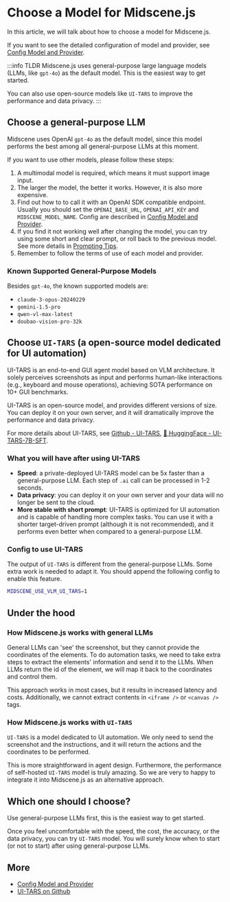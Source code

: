 # Choose a Model for Midscene.js

In this article, we will talk about how to choose a model for Midscene.js.

If you want to see the detailed configuration of model and provider, see [Config Model and Provider](./model-provider).

:::info TLDR
Midscene.js uses general-purpose large language models (LLMs, like `gpt-4o`) as the default model. This is the easiest way to get started.

You can also use open-source models like `UI-TARS` to improve the performance and data privacy.
:::

## Choose a general-purpose LLM

Midscene uses OpenAI `gpt-4o` as the default model, since this model performs the best among all general-purpose LLMs at this moment.

If you want to use other models, please follow these steps:

1. A multimodal model is required, which means it must support image input.
1. The larger the model, the better it works. However, it is also more expensive.
1. Find out how to to call it with an OpenAI SDK compatible endpoint. Usually you should set the `OPENAI_BASE_URL`, `OPENAI_API_KEY` and `MIDSCENE_MODEL_NAME`. Config are described in [Config Model and Provider](./model-provider).
1. If you find it not working well after changing the model, you can try using some short and clear prompt, or roll back to the previous model. See more details in [Prompting Tips](./prompting-tips).
1. Remember to follow the terms of use of each model and provider.

### Known Supported General-Purpose Models

Besides `gpt-4o`, the known supported models are:

- `claude-3-opus-20240229`
- `gemini-1.5-pro`
- `qwen-vl-max-latest`
- `doubao-vision-pro-32k`

## Choose `UI-TARS` (a open-source model dedicated for UI automation)

UI-TARS is an end-to-end GUI agent model based on VLM architecture. It solely perceives screenshots as input and performs human-like interactions (e.g., keyboard and mouse operations), achieving SOTA performance on 10+ GUI benchmarks.

UI-TARS is an open-source model, and provides different versions of size. You can deploy it on your own server, and it will dramatically improve the performance and data privacy.

For more details about UI-TARS, see [Github - UI-TARS](https://github.com/bytedance/ui-tars), [🤗 HuggingFace - UI-TARS-7B-SFT](https://huggingface.co/bytedance-research/UI-TARS-7B-SFT).

### What you will have after using UI-TARS

- **Speed**: a private-deployed UI-TARS model can be 5x faster than a general-purpose LLM. Each step of `.ai` call can be processed in 1-2 seconds.
- **Data privacy**: you can deploy it on your own server and your data will no longer be sent to the cloud.
- **More stable with short prompt**: ⁠UI-TARS is optimized for UI automation and is capable of handling more complex tasks. You can use it with a shorter target-driven prompt (although it is not recommended), and it performs even better when compared to a general-purpose LLM.

### Config to use UI-TARS

The output of `UI-TARS` is different from the general-purpose LLMs. Some extra work is needed to adapt it. You should append the following config to enable this feature.

```bash
MIDSCENE_USE_VLM_UI_TARS=1
```

## Under the hood

### How Midscene.js works with general LLMs

General LLMs can 'see' the screenshot, but they cannot provide the coordinates of the elements. To do automation tasks, we need to take extra steps to extract the elements' information and send it to the LLMs. When LLMs return the id of the element, we will map it back to the coordinates and control them.

This approach works in most cases, but it results in increased latency and costs. Additionally, we cannot extract contents in `<iframe />` or `<canvas />` tags.

### How Midscene.js works with `UI-TARS`

`UI-TARS` is a model dedicated to UI automation. We only need to send the screenshot and the instructions, and it will return the actions and the coordinates to be performed. 

This is more straightforward in agent design. Furthermore, the performance of self-hosted `UI-TARS` model is truly amazing. So we are very to happy to integrate it into Midscene.js as an alternative approach.

## Which one should I choose?

Use general-purpose LLMs first, this is the easiest way to get started.

Once you feel uncomfortable with the speed, the cost, the accuracy, or the data privacy, you can try `UI-TARS` model. You will surely know when to start (or not to start) after using general-purpose LLMs.

## More

* [Config Model and Provider](./model-provider)
* [UI-TARS on Github](https://github.com/bytedance/ui-tars)